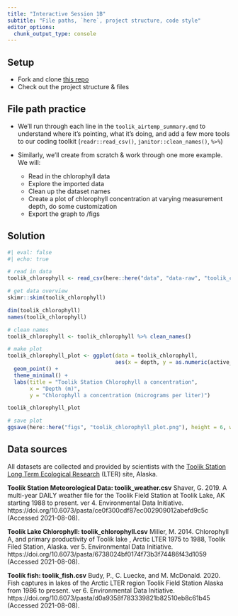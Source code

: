 ```yaml
---
title: "Interactive Session 1B"
subtitle: "File paths, `here`, project structure, code style"
editor_options: 
  chunk_output_type: console
---
```


## Setup

- Fork and clone [this repo](https://github.com/eds-221-programming-essentials/eds221-day1-comp)
- Check out the project structure & files

## File path practice

- We'll run through each line in the `toolik_airtemp_summary.qmd` to understand where it's pointing, what it's doing, and add a few more tools to our coding toolkit (`readr::read_csv()`, `janitor::clean_names()`, `%>%`)

- Similarly, we'll create from scratch & work through one more example. We will: 

  - Read in the chlorophyll data
  - Explore the imported data
  - Clean up the dataset names
  - Create a plot of chlorophyll concentration at varying measurement depth, do some customization
  - Export the graph to /figs
  
::: {.callout-tip collapse=true}
## Solution
```r
#| eval: false
#| echo: true

# read in data
toolik_chlorophyll <- read_csv(here::here("data", "data-raw", "toolik_chlorophyll.csv"))

# get data overview
skimr::skim(toolik_chlorophyll)

dim(toolik_chlorophyll)
names(toolik_chlorophyll)

# clean names
toolik_chlorophyll <- toolik_chlorophyll %>% clean_names() 

# make plot
toolik_chlorophyll_plot <- ggplot(data = toolik_chlorophyll, 
                                  aes(x = depth, y = as.numeric(active_chl_a_ug_l))) +
  geom_point() +
  theme_minimal() +
  labs(title = "Toolik Station Chlorophyll a concentration",
       x = "Depth (m)",
       y = "Chlorophyll a concentration (micrograms per liter)")

toolik_chlorophyll_plot

# save plot
ggsave(here::here("figs", "toolik_chlorophyll_plot.png"), height = 6, width = 7)
```
:::  


## Data sources 

All datasets are collected and provided by scientists with the [Toolik Station Long Term Ecological Research](https://www.uaf.edu/toolik/) (LTER) site, Alaska.

**Toolik Station Meteorological Data: toolik_weather.csv** Shaver, G. 2019. A multi-year DAILY weather file for the Toolik Field Station at Toolik Lake, AK starting 1988 to present. ver 4. Environmental Data Initiative. https://doi.org/10.6073/pasta/ce0f300cdf87ec002909012abefd9c5c (Accessed 2021-08-08).

**Toolik Lake Chlorophyll: toolik_chlorophyll.csv**  Miller, M. 2014. Chlorophyll A, and primary productivity of Toolik lake , Arctic LTER 1975 to 1988, Toolik Filed Station, Alaska. ver 5. Environmental Data Initiative. https://doi.org/10.6073/pasta/6738024bf0174f73b3f74486f43d1059 (Accessed 2021-08-08).

**Toolik fish: toolik_fish.csv** Budy, P., C. Luecke, and M. McDonald. 2020. Fish captures in lakes of the Arctic LTER region Toolik Field Station Alaska from 1986 to present. ver 6. Environmental Data Initiative. https://doi.org/10.6073/pasta/d0a9358f783339821b82510eb8c61b45 (Accessed 2021-08-08).
